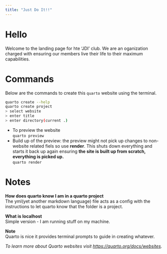 ```yaml
---
title: "Just Do It!!"
---
```


# Hello
Welcome to the landing page for hte 'JDI' club. We are an oganization charged with ensuring our members live their life to their maximum capabilities. 


# Commands
Below are the commands to create this `quarto` website using the terminal.
```bash
quarto create --help
quarto create project
> select website
> enter title
> enter directory(current .)
```
- To preview the website
    <br/>
    `quarto preview`
- Build up of the preview: the preview might not pick up changes to non-website related fiels so use **render**. This shuts down everything and starts it back up again ensuring **the site is built up from scratch, everything is picked up.**
    <br/>
    `quarto render`

# Notes
**How does quarto know I am in a quarto project**
<br/>The yml(yet another markdown language) file acts as a config with the instructions to let quarto know that the folder is a project.

**What is localhost**
<br/>Simple version - I am running stuff on my machine.

**Note**
<br/>Quarto is nice it provides terminal prompts to guide in creating whatever.

*To learn more about Quarto websites visit <https://quarto.org/docs/websites>.*